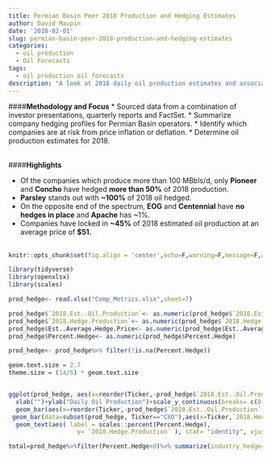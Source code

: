 ```yaml
---
title: Permian Basin Peer 2018 Production and Hedging Estimates
author: David Maupin
date: '2018-02-01'
slug: permian-basin-peer-2018-production-and-hedging-estimates
categories:
  - oil production
  - Oil Forecasts
tags:
  - oil production oil forecasts
description: "A look at 2018 daily oil production estimates and associated hedging strategies."
---
```



####**Methodology and Focus**
* Sourced data from a combination of investor presentations, quarterly reports and FactSet.
* Summarize company hedging profiles for Permian Basin operators.
* Identify which companies are at risk from price inflation or deflation.
* Determine oil production estimates for 2018.
<br>
<br>

####**Highlights**

* Of the companies which produce more than 100 MBbls/d, only **Pioneer** and **Concho** have hedged **more than 50%** of 2018 production.
* **Parsley** stands out with **~100%** of 2018 oil hedged.
* On the opposite end of the spectrum, **EOG** and **Centennial** have **no hedges in place** and **Apache** has ~1%.
* Companies have locked in **~45%** of 2018 estimated oil production at an average price of **$51.**
<br>
<br>


```r
knitr::opts_chunk$set(fig.align = 'center',echo=F,warning=F,message=F,asis=F)
```


```r
library(tidyverse)
library(openxlsx)
library(scales)
```


```r
prod_hedge<- read.xlsx("Comp_Metrics.xlsx",sheet=7)
```

```r
prod_hedge$`2018.Est..Oil.Production`<- as.numeric(prod_hedge$`2018.Est..Oil.Production`)
prod_hedge$`2018.Hedge.Production`<- as.numeric(prod_hedge$`2018.Hedge.Production`)
prod_hedge$Est..Average.Hedge.Price<- as.numeric(prod_hedge$Est..Average.Hedge.Price)
prod_hedge$Percent.Hedge<- as.numeric(prod_hedge$Percent.Hedge)

prod_hedge<- prod_hedge%>% filter(!is.na(Percent.Hedge))
```



```r

geom.text.size = 2.7
theme.size = (14/5) * geom.text.size


ggplot(prod_hedge, aes(x=reorder(Ticker,-prod_hedge$`2018.Est..Oil.Production`, FUN=sum), `2018.Est..Oil.Production`))+geom_bar(stat='identity',alpha=.5)+
  xlab("")+ylab("Daily Oil Production")+scale_y_continuous(breaks= c(0,50,100,150,200,250,300,350,400),label=comma)+ggtitle("2018 Daily Oil Production Estimates (MBbls/d) and Hedging Strategies",subtitle = "Colored bars represents hedged volumes")+theme_minimal()+theme(axis.text.x = element_text(angle = 90, hjust = 1,vjust=.2))+
  geom_bar(aes(x=reorder(Ticker,-prod_hedge$`2018.Est..Oil.Production`, FUN=sum),`2018.Hedge.Production`),stat='identity',fill='#ff6600')+
 geom_bar(data=subset(prod_hedge, Ticker=="CXO"),aes(x=Ticker,`2018.Hedge.Production`),stat='identity',fill='#33cc33')+
  geom_text(aes( label = scales::percent(Percent.Hedge),
                   y= `2018.Hedge.Production` ), stat= "identity", vjust = -.2, size=geom.text.size)

total=prod_hedge%>%filter(Percent.Hedge>0)%>% summarize(industry_hedge= sum(`2018.Hedge.Production`)/sum(`2018.Est..Oil.Production`), average_hedge= mean(Percent.Hedge), average_price= mean(Est..Average.Hedge.Price))
```



